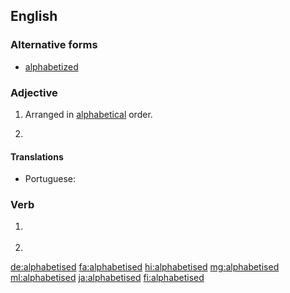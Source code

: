 ==English==

===Alternative forms===
* [[alphabetized]] {{qualifier|North American}}

===Adjective===
{{en-adj|-}}

# {{context|British|lang=en}} Arranged in [[alphabetical]] order.
# {{alternative spelling of|alphabetized|lang=en}}

====Translations====
{{trans-top|arranged in alphabetical order}}
* Portuguese: {{t|pt|[[ordenado]] [[alfabeticamente]]}}
{{trans-mid}}
{{trans-bottom}}

===Verb===
{{head|en|verb form}}

# {{context|British|lang=en}} {{en-past of|alphabetise}}
# {{alternative spelling of|alphabetized|lang=en}}

[[de:alphabetised]]
[[fa:alphabetised]]
[[hi:alphabetised]]
[[mg:alphabetised]]
[[ml:alphabetised]]
[[ja:alphabetised]]
[[fi:alphabetised]]
